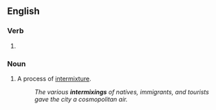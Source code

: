 ==English==

===Verb===
{{head|en|verb form}}

# {{present participle of|intermix|lang=en|nocat=1}}

===Noun===
{{en-noun}}

# A process of [[intermixture]].
#: ''The various '''intermixings''' of natives, immigrants, and tourists gave the city a cosmopolitan air.''